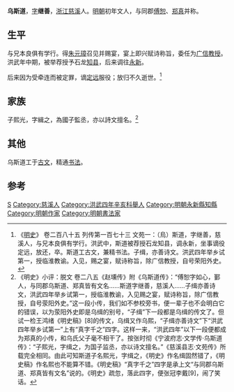 '''乌斯道'''，[[表字|字]]'''继善'''，[[浙江|浙江]][[慈溪县|慈溪]]人。[[明朝|明朝]]初年文人，与同郡[[傅恕|傅恕]]、[[郑真|郑真]]并称。

==生平==
与兄本良俱有学行。得[[朱元璋|朱元璋]]召见并赐宴，宴上即兴赋诗称旨，委任为[[广信|广信]][[教授|教授]]。洪武年中期，被举荐授予石龙[[知县|知县]]，后来调往[[永新|永新]]。

后来因为受牵连而被定罪，谪[[定远|定远]]服役；放归不久逝世。<ref>《[[明史|明史]]》 卷二百八十五 列传第一百七十三 文苑一：（烏）斯道，字继善，慈溪人，与兄本良俱有学行。洪武中，斯道被荐授石龙知县，调永新，坐事谪役定远，放还，卒。斯道工古文，兼精书法。子缉，亦善诗文。洪武四年举乡试第一，授临淮教谕。入见，赐之宴，赋诗称旨，除广信教授，自号荣阳外史。</ref>

== 家族 ==
子熙光，字緝之，為國子監丞，亦以詩文擅名。<ref>《明史》小评：脱文 卷二八五《赵壎传》附《乌斯道传》：“傅恕字如心，鄞人，与同郡乌斯道、郑真皆有文名……斯道字继善，慈溪人……子缉亦善诗文，洪武四年举乡试第一，授临淮教谕，入见赐之宴，赋诗称旨，除广信教授，自号荥阳外史。”这一段小传，我们如不参校旁书，便一辈子也不会明白它的错误，以为荥阳外史即是乌缉的别号，“子缉”下一段都是乌缉的传文了。但试一检王鸿绪《明史稿》[8]的传文，乌缉又作乌熙，“子缉亦善诗文”下“洪武四年举乡试第一”上有“真字千之”四字。这样一来，“洪武四年”以下一段便都成为郑真的小传，和乌氏父子毫不相干了。按张时彻《宁波府志·文学传·乌斯道传》：“子熙光，字缉之，为国子监丞，亦以诗文擅名。”《慈溪县志·文苑传》所载完全相同。由此可知斯道子名熙光，字缉之，《明史》作名缉固然错了，《明史稿》作名熙也不能算不错。《明史稿》“真字千之”四字是承上文“与同郡乌斯道、郑真皆有文名”说的。《明史》疏忽，落此四字，便张冠李戴[9]，闹了笑话。</ref>

==其他==
乌斯道工于[[古文|古文]]，精通[[书法|书法]]。

==参考==
{{reflist}}

{{Authority control}}

{{DEFAULTSORT:W}}
[[Category:烏姓|S]]
[[Category:慈溪人|Category:慈溪人]]
[[Category:洪武四年辛亥科舉人|Category:洪武四年辛亥科舉人]]
[[Category:明朝永新縣知縣|Category:明朝永新縣知縣]]
[[Category:明朝作家|Category:明朝作家]]
[[Category:明朝書法家|Category:明朝書法家]]


{{明朝官员小作品}}